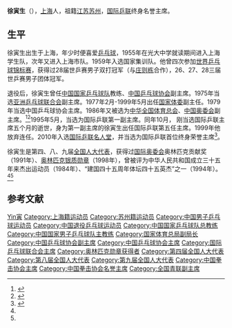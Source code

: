 {{MedalTableTop|1965-01 徐寅生.jpg|300px}}
{{MedalSport | 男子[[乒乓球|乒乓球]]}}
{{MedalCountry | {{CHN}}}}
{{MedalCompetition|[[世界乒乓球锦标赛|世界乒乓球锦标赛]]<!-- 注释出：[[File:ITTF.png|30px]] -->}}
{{MedalBronze|[[1959年世界乒乓球锦标赛|1959年 多特蒙德]]|男子团体}}
{{MedalBronze|[[1961年世界乒乓球锦标赛|1961年 北京]]|男子单打}}
{{MedalGold|[[1961年世界乒乓球锦标赛|1961年 北京]]|男子团体}}
{{MedalSilver|[[1963年世界乒乓球锦标赛|1963年 布拉格]]|男子双打}}
{{MedalGold|[[1963年世界乒乓球锦标赛|1963年 布拉格]]|男子团体}}
{{MedalGold|[[1965年世界乒乓球锦标赛|1965年 卢布尔雅那]]|男子双打}}
{{MedalGold|[[1965年世界乒乓球锦标赛|1965年 卢布尔雅那]]|男子团体}}
{{MedalBottom}}
'''徐寅生'''（{{bd|1938年|5月12日}}），[[上海市|上海]]人，祖籍[[江苏省|江苏]][[苏州市|苏州]]，[[國際乒乓球聯合會|国际乒联]]终身名誉主席。

== 生平 ==
徐寅生出生于上海，年少时便喜爱[[乒乓球|乒乓球]]，1955年在光大中学就读期间进入上海学生队，次年又进入上海市队。1959年入选国家集训队。他曾四次参加[[世界乒乓球锦标赛|世界乒乓球锦标赛]]，获得过28届世乒赛男子双打冠军（与[[庄则栋|庄则栋]]合作），26、27、28三届世乒赛男子团体冠军。

退役后，徐寅生曾任[[中国国家乒乓球队|中国国家乒乓球队]]教练、[[中国乒乓球协会|中国乒乓球协会]]副主席。1975年当选[[亚洲乒乓球联合会|亚洲乒乓球联合会]]副主席。1977年2月-1999年5月出任[[国家体育总局|国家体委]]副主任。1979年当选中国乒乓球协会主席。1986年又被选为[[中华全国体育总会|中华全国体育总会]]、[[中国奥林匹克委员会|中国奥委会]]副主席。<ref name="sina">{{cite web|title=徐寅生：从智多星到国际乒联主席 纵横半生文武双全|url=http://sports.sina.com.cn/o/2005-07-21/15451678588.shtml|date=2005-07-21|publisher=新浪体育|access-date=2015-01-07|archive-date=2020-06-06|archive-url=https://web.archive.org/web/20200606205747/http://sports.sina.com.cn/o/2005-07-21/15451678588.shtml|dead-url=no}}</ref><ref name="tybk">{{cite book|title=《中国体育百科全书》|publisher=人民体育出版社|year=2001}}</ref>1995年5月，当选为国际乒联第一副主席。同年10月， 刚当选国际乒联主席五个月的{{link-de|斯文-奥洛夫·哈马隆德|Sven-Olof Hammarlund|哈马隆德}}逝世，身为第一副主席的徐寅生出任国际乒联第五任主席。1999年他放弃连任。2010年入选[[国际乒联名人堂|国际乒联名人堂]]，并当选为国际乒联首位终身荣誉主席<ref>{{cite web|title=徐寅生当选国际乒联首位终身名誉主席|url=http://tabletennis.sport.org.cn/zgzd/zhbd/2010-05-26/306090.html|date=2010-05-26|publisher=中国乒乓球协会|archiveurl=https://web.archive.org/web/20160304092408/http://tabletennis.sport.org.cn/zgzd/zhbd/2010-05-26/306090.html|archivedate=2016-03-04|dead-url=yes}}</ref>。

徐寅生是第四、八、九届[[全国人民代表大会代表|全国人大代表]]，获得过[[国际奥林匹克委员会|国际奥委会]]奥林匹克贡献奖（1991年）、[[奥林匹克银质勋章|奥林匹克银质勋章]]（1998年），曾被评为中华人民共和国成立三十五年来杰出运动员（1984年）、“建国四十五周年体坛四十五英杰”之一（1994年）。<ref name="sina" /><ref name="tybk" />

== 参考文献 ==
{{reflist}}

{{世界乒乓球锦标赛男子双打冠军}}
{{世界乒乓球锦标赛男子团体冠军}}
{{中国乒乓球}}
{{历任中国国家乒乓球队总教练}}
{{历任中国国家男子乒乓球队主教练}}
{{新中国成立35年来杰出教练员、杰出运动员}}
{{建国40年以来80名杰出教练员、运动员}}
{{建国45周年体坛45英杰}}
{{新中国体育50星}}
{{中华全国青年联合会第四届委员会}}
{{中华全国青年联合会第五届委员会}}

{{Authority control}}
{{DEFAULTSORT:Xu徐}}
[[Category:徐姓|Yin寅]]
[[Category:上海籍运动员|Category:上海籍运动员]]
[[Category:苏州籍运动员|Category:苏州籍运动员]]
[[Category:中国男子乒乓球运动员|Category:中国男子乒乓球运动员]]
[[Category:中国退役乒乓球运动员|Category:中国退役乒乓球运动员]]
[[Category:中国国家乒乓球队总教练|Category:中国国家乒乓球队总教练]]
[[Category:中国国家男子乒乓球队主教练|Category:中国国家男子乒乓球队主教练]]
[[Category:国家体育总局副局长|Category:国家体育总局副局长]]
[[Category:中国乒乓球协会副主席|Category:中国乒乓球协会副主席]]
[[Category:中国乒乓球协会主席|Category:中国乒乓球协会主席]]
[[Category:国际乒乓球联合会主席|Category:国际乒乓球联合会主席]]
[[Category:奥林匹克勋章获得者|Category:奥林匹克勋章获得者]]
[[Category:第四届全国人大代表|Category:第四届全国人大代表]]
[[Category:第八届全国人大代表|Category:第八届全国人大代表]]
[[Category:第九届全国人大代表|Category:第九届全国人大代表]]
[[Category:中国拳击协会主席|Category:中国拳击协会主席]]
[[Category:中国拳击协会名誉主席|Category:中国拳击协会名誉主席]]
[[Category:全国青联副主席|Category:全国青联副主席]]